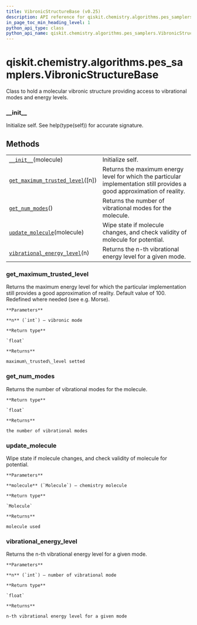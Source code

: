 ```yaml
---
title: VibronicStructureBase (v0.25)
description: API reference for qiskit.chemistry.algorithms.pes_samplers.VibronicStructureBase in qiskit v0.25
in_page_toc_min_heading_level: 1
python_api_type: class
python_api_name: qiskit.chemistry.algorithms.pes_samplers.VibronicStructureBase
---
```


<span id="qiskit-chemistry-algorithms-pes-samplers-vibronicstructurebase" />

# qiskit.chemistry.algorithms.pes\_samplers.VibronicStructureBase

<Class id="qiskit.chemistry.algorithms.pes_samplers.VibronicStructureBase" isDedicatedPage={true} github="https://github.com/qiskit-community/qiskit-aqua/tree/stable/0.9/qiskit/chemistry/algorithms/pes_samplers/potentials/potential_base.py" signature="VibronicStructureBase(molecule)" modifiers="class">
  Class to hold a molecular vibronic structure providing access to vibrational modes and energy levels.

  ### \_\_init\_\_

  <Function id="qiskit.chemistry.algorithms.pes_samplers.VibronicStructureBase.__init__" signature="__init__(molecule)">
    Initialize self. See help(type(self)) for accurate signature.
  </Function>

  ## Methods

  |                                                                                                                                                                                                                           |                                                                                                                          |
  | ------------------------------------------------------------------------------------------------------------------------------------------------------------------------------------------------------------------------- | ------------------------------------------------------------------------------------------------------------------------ |
  | [`__init__`](#qiskit.chemistry.algorithms.pes_samplers.VibronicStructureBase.__init__ "qiskit.chemistry.algorithms.pes_samplers.VibronicStructureBase.__init__")(molecule)                                                | Initialize self.                                                                                                         |
  | [`get_maximum_trusted_level`](#qiskit.chemistry.algorithms.pes_samplers.VibronicStructureBase.get_maximum_trusted_level "qiskit.chemistry.algorithms.pes_samplers.VibronicStructureBase.get_maximum_trusted_level")(\[n]) | Returns the maximum energy level for which the particular implementation still provides a good approximation of reality. |
  | [`get_num_modes`](#qiskit.chemistry.algorithms.pes_samplers.VibronicStructureBase.get_num_modes "qiskit.chemistry.algorithms.pes_samplers.VibronicStructureBase.get_num_modes")()                                         | Returns the number of vibrational modes for the molecule.                                                                |
  | [`update_molecule`](#qiskit.chemistry.algorithms.pes_samplers.VibronicStructureBase.update_molecule "qiskit.chemistry.algorithms.pes_samplers.VibronicStructureBase.update_molecule")(molecule)                           | Wipe state if molecule changes, and check validity of molecule for potential.                                            |
  | [`vibrational_energy_level`](#qiskit.chemistry.algorithms.pes_samplers.VibronicStructureBase.vibrational_energy_level "qiskit.chemistry.algorithms.pes_samplers.VibronicStructureBase.vibrational_energy_level")(n)       | Returns the n-th vibrational energy level for a given mode.                                                              |

  ### get\_maximum\_trusted\_level

  <Function id="qiskit.chemistry.algorithms.pes_samplers.VibronicStructureBase.get_maximum_trusted_level" signature="get_maximum_trusted_level(n=0)">
    Returns the maximum energy level for which the particular implementation still provides a good approximation of reality. Default value of 100. Redefined where needed (see e.g. Morse).

    **Parameters**

    **n** (`int`) – vibronic mode

    **Return type**

    `float`

    **Returns**

    maximum\_trusted\_level setted
  </Function>

  ### get\_num\_modes

  <Function id="qiskit.chemistry.algorithms.pes_samplers.VibronicStructureBase.get_num_modes" signature="get_num_modes()" modifiers="abstract">
    Returns the number of vibrational modes for the molecule.

    **Return type**

    `float`

    **Returns**

    the number of vibrational modes
  </Function>

  ### update\_molecule

  <Function id="qiskit.chemistry.algorithms.pes_samplers.VibronicStructureBase.update_molecule" signature="update_molecule(molecule)">
    Wipe state if molecule changes, and check validity of molecule for potential.

    **Parameters**

    **molecule** (`Molecule`) – chemistry molecule

    **Return type**

    `Molecule`

    **Returns**

    molecule used
  </Function>

  ### vibrational\_energy\_level

  <Function id="qiskit.chemistry.algorithms.pes_samplers.VibronicStructureBase.vibrational_energy_level" signature="vibrational_energy_level(n)" modifiers="abstract">
    Returns the n-th vibrational energy level for a given mode.

    **Parameters**

    **n** (`int`) – number of vibrational mode

    **Return type**

    `float`

    **Returns**

    n-th vibrational energy level for a given mode
  </Function>
</Class>

